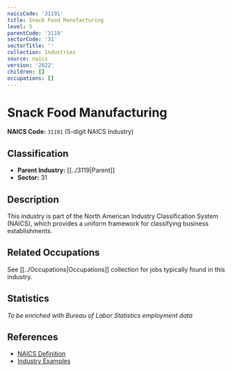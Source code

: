 ```yaml
---
naicsCode: '31191'
title: Snack Food Manufacturing
level: 5
parentCode: '3119'
sectorCode: '31'
sectorTitle: ''
collection: Industries
source: naics
version: '2022'
children: []
occupations: []
---
```

# Snack Food Manufacturing

**NAICS Code:** `31191` (5-digit NAICS Industry)

## Classification

- **Parent Industry:** [[../3119|Parent]]
- **Sector:** 31

## Description

This industry is part of the North American Industry Classification System (NAICS), which provides a uniform framework for classifying business establishments.

## Related Occupations

See [[../Occupations|Occupations]] collection for jobs typically found in this industry.

## Statistics

*To be enriched with Bureau of Labor Statistics employment data*

## References

- [NAICS Definition](https://www.census.gov/naics/)
- [Industry Examples](https://www.census.gov/naics/2022NAICS/)
